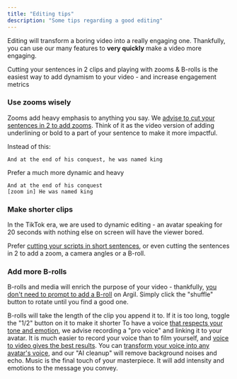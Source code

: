 ```yaml
---
title: "Editing tips"
description: "Some tips regarding a good editing"
---
```


Editing will transform a boring video into a really engaging one. Thankfully, you can use our many features to **very quickly** make a video more engaging.

<Tip>
  Cutting your sentences in 2 clips and playing with zooms & B-rolls is the easiest way to add dynamism to your video - and increase engagement metrics
</Tip>

### Use zooms wisely

Zooms add heavy emphasis to anything you say. We <u>advise to cut your sentences in 2 to add zooms</u>. Think of it as the video version of adding underlining or bold to a part of your sentence to make it more impactful.

Instead of this:

```
And at the end of his conquest, he was named king
```

Prefer a much more dynamic and heavy

```
And at the end of his conquest
[zoom in] He was named king
```

### Make shorter clips

In the TikTok era, we are used to dynamic editing - an avatar speaking for 20 seconds with nothing else on screen will have the viewer bored.

Prefer <u>cutting your scripts in short sentences</u>, or even cutting the sentences in 2 to add a zoom, a camera angles or a B-roll.

### Add more B-rolls

B-rolls and media will enrich the purpose of your video - thankfully, <u>you don't need to prompt to add a B-roll</u> on Argil. Simply click the "shuffle" button to rotate until you find a good one.

<Note>
  B-rolls will take the length of the clip you append it to. If it is too long, toggle the "1/2" button on it to make it shorter
</Note>

<Card title='Use a "Pro voice"' icon="robot" color="purple" href="https://docs.argil.ai/resources/voices-and-provoices">
  To have a voice <u>that respects your tone and emotion</u>, we advise recording a "pro voice" and linking it to your avatar.
</Card>

<Card title="Record your voice instead of typing text" icon="volume" color="purple" horizontal={false} href="https://docs.argil.ai/resources/audio-and-voicetovoice">
  It is much easier to record your voice than to film yourself, and <u>voice to video gives the best results</u>. You can <u>transform your voice into any avatar's voice</u>, and our "AI cleanup" will remove background noises and echo.
</Card>

<Card title="Add music" icon="music" color="purple" horizontal={false} href="https://docs.argil.ai/resources/music">
  Music is the final touch of your masterpiece. It will add intensity and emotions to the message you convey.
</Card>